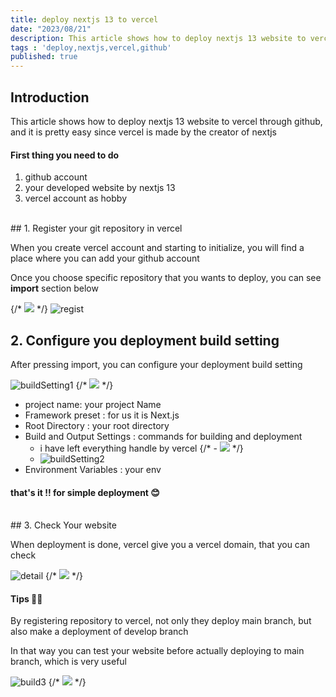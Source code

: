 ```yaml
---
title: deploy nextjs 13 to vercel
date: "2023/08/21"
description: This article shows how to deploy nextjs 13 website to vercel through github, and it is pretty easy since vercel is made by the creator of nextjs
tags : 'deploy,nextjs,vercel,github'
published: true
---
```


## Introduction

This article shows how to deploy nextjs 13 website to vercel through github, and it is pretty easy
since vercel is made by the creator of nextjs


#### First thing you need to do

1. github account
2. your developed website by nextjs 13 
3. vercel account as hobby


<br/>
## 1. Register your git repository in vercel

When you create vercel account and starting to initialize, you will find a place where you can add your github
account

Once you choose specific repository that you wants to deploy, you can see **import** section below

{/* <img src="./deploy-nextjs-13-to-vercel-github/vercel-git-regist.png" width="auto" height="auto"/> */}
![regist](/posts/NEXTJS/deploy-nextjs-13-to-vercel-github/vercel-git-regist.png)
<br/>
## 2. Configure you deployment build setting

After pressing import, you can configure your deployment build setting

![buildSetting1](/posts/NEXTJS/deploy-nextjs-13-to-vercel-github/vercel-build-1.png)
{/* <img src="./deploy-nextjs-13-to-vercel-github/vercel-build-1.png" width="auto" height="auto"/> */}

- project name: your project Name
- Framework preset : for us it is Next.js
- Root Directory : your root directory
- Build and Output Settings : commands for building and deployment
    - i have left everything handle by vercel
    {/* - <img src="./deploy-nextjs-13-to-vercel-github/vercel-build-2.png" width="auto" height="auto"/> */}
    - ![buildSetting2](/posts/NEXTJS/deploy-nextjs-13-to-vercel-github/vercel-build-2.png)
- Environment Variables : your env

#### that's it !! for simple deployment 😊
<br/>
## 3. Check Your website

When deployment is done, vercel give you a vercel domain, that you can check


![detail](/posts/NEXTJS/deploy-nextjs-13-to-vercel-github/vercel-deploy-detail.png)
{/* <img src="./deploy-nextjs-13-to-vercel-github/vercel-deploy-detail.png" width="auto" height="auto"/> */}

#### Tips 🙋‍♂️


By registering repository to vercel, not only they deploy main branch, but also make a deployment of develop branch

In that way you can test your website before actually deploying to main branch, which is very useful

![build3](/posts/NEXTJS/deploy-nextjs-13-to-vercel-github/vercel-dev-main.png)
{/* <img src="./deploy-nextjs-13-to-vercel-github/vercel-dev-main.png" width="auto" height="auto"/> */}